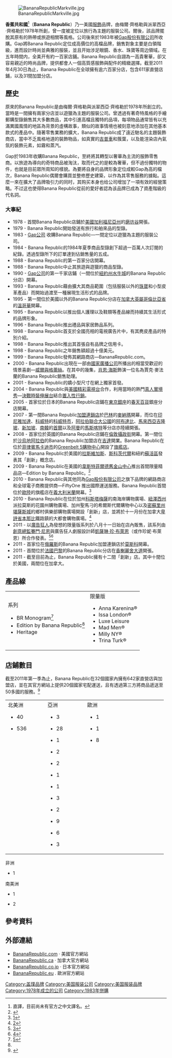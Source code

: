 {{For|被強大外國勢力介入的國家的貶稱|香蕉共和國}}
{{Infobox company|
| company_name = 香蕉共和國
| company_name_en = Banana Republic
| company_logo = [[File:Banana_Republic.svg|300px]]
| caption =
| company_type = [[Gap_(服飾)|Gap股份有限公司]]旗下品牌
| foundation = {{USA}}[[加利福尼亞州|加利福尼亞州]][[磨坊谷|磨坊谷]]<br>1978年
| founder = [[梅爾·齊格勒|梅爾·齊格勒]]<br>[[派翠西亞·齊格勒|派翠西亞·齊格勒]]
| location = {{nowrap|{{USA}}[[加利福尼亞州|加利福尼亞州]][[舊金山|舊金山]]}}
| locations = 642
| key_people = [[葛藍·墨非|葛藍·墨非]]<small>（[[執行長|執行長]]）</small><br>[[賈克·卡琿|賈克·卡琿]]<small>（[[總裁|總裁]]）</small><br>[[賽門·尼恩|賽門·尼恩]]<small>（[[創意總監|創意總監]]）</small>
| industry = [[零售業|零售業]]
| products = [[服飾|服飾]]
| homepage = [http://www.bananarepublic.com/ BananaRepublic.com]
}}

[[File:BananaRepublicMarkville.jpg|thumb]]

'''香蕉共和國'''<ref>直譯，目前尚未有官方之中文譯名。</ref>（'''Banana Republic'''）乃一美國[[服飾|服飾]]品牌，由梅爾·齊格勒與派翠西亞·齊格勒於1978年所創，曾一度被定位以旅行為主題的服裝公司。爾後，該品牌擺脫其原有的熱帶或旅遊相關等風格。公司後來於1983年被[[Gap_(服飾)|Gap股份有限公司]]所收購。Gap將Banana Republic定位成高價位的高檔品牌，銷售對象主要是白領階級，進而設計時尚並典雅的服裝，並且开始涉足眼鏡、香水、珠寶等周边領域。在五年時間内，全美开有約一百家店鋪。Banana Republic自詡為一高貴奢華，卻又容易親近的時尚品牌，提供都會人一個高質感服飾與配件的精緻選擇。截至2011年4月30日為止，Banana Republic在全球擁有逾六百家分店，包含611家直營店鋪，以及31間加盟分店。

==歷史==
原來的Banana Republic是由梅爾·齊格勒與派翠西亞·齊格勒於1978年所創立的。當時是一間擁有兩家分店並以遊獵為主題的服裝公司。曾透過有著奇特風格的手繪郵購型錄銷售其大多數商品，其中引進高檔且獨特的品項，每項物品通常皆有以充滿異國風情的地區為背景的虛構故事，類似的故事情境也被刻意地添加在其他基本款式的產品中。隨著零售業務的擴大，Banana Republic成了遠近馳名的主題裝飾商店，當中不乏風格地道的裝飾物品，如真實的[[吉普車|吉普車]]和簇葉，以及能渲染店內氣氛的裝飾元素，如霧和蒸汽。

Gap於1983年收購Banana Republic，至終將其轉型以奢華為主流的服飾零售商。以旅遊為導向的奇特商品被淘汰，取而代之的是較為奢華，但不過份獨特的物件，也就是目前眾所周知的樣貌。為要將自身的品牌形象定位成較Gap為高的檔次，Banana Republic偶爾會購買並整修歷史建築，以作為其零售服務的據點。這麼一來在擴大了品牌吸引力的同时，其购买本身也给公司增加了一項有效的經營策略。不过这也使得Banana Republic從前的愛好者認為该品牌已成為了資產階級的代名詞。

===大事紀===
*1978 - 首間Banana Republic店鋪於[[美國|美國]][[加利福尼亞州|加利福尼亞州]]的[[磨坊谷|磨坊谷]]開張。
*1979 - Banana Republic開始發送有旅行和舶來品的型錄。
*1983 - [[Gap_(服飾)|Gap公司]] 收購Banana Republic—一間定位以遊獵為主題的服裝公司。
*1984 - Banana Republic的1984年夏季商品型錄創下超過一百萬人次訂閱的紀錄。透過型錄所下的訂單達到佔銷售量的五成。
*1988 - Banana Republic的第一百家分店開幕。
*1988 - Banana Republic中止其旅遊與遊獵的商品型錄。
*1990 - [[Gap_(服飾)|Gap公司]]的第一千家店鋪（一間位於[[紐約州|紐約州]][[水牛城|水牛城]]的Banana Republic分店）開幕。
*1993 - Banana Republic藉由擴大其商品範圍（包括服裝以外的[[珠寶|珠寶]]和小型皮革產品）而開始過渡至一種展現生活形式的品牌。
*1995 - 第一間位於美國以外的Banana Republic分店在[[加拿大|加拿大]][[英屬哥倫比亞省|英屬哥倫比亞省]]的[[溫哥華|溫哥華]]開幕。
*1995 - Banana Republic以推出個人護理以及鞋類等產品線而持續其生活形式的品牌形象。
*1996 - Banana Republic推出禮品與家居飾品系列。
*1998 - Banana Republic首支於全國亮相的電視廣告片中，有其麂皮產品的特別介紹。
*1998 - Banana Republic推出其首張自有品牌之信用卡。
*1998 - Banana Republic之年銷售額超過十億美元。
*1999 - Banana Republic發佈其網路商店—BananaRepublic.com。
*2000 - Banana Republic出現在一部由[[國家廣播公司|國家廣播公司]]所播出的相當受歡迎的情景喜劇—[[威爾與格蕾絲|威爾與格蕾絲]]。在其中的幾集，[[肖恩·海斯|肖恩·海斯]]飾演一位名為賈克·麥法蘭的Banana Republic銷售助理。
*2001 - Banana Republic的嬌小型尺寸在網上獨家首發。
*2004 - Banana Republic與[[美國精彩電視台|美國精彩電視台]]合作，利用當時的熱門[[真人實境秀|真人實境秀]]—[[決戰時裝伸展台|決戰時裝伸展台]]結合[[置入性行銷|置入性行銷]]。
*2005 - 首家位於日本的Banana Republic店鋪在[[東京|東京]][[銀座|銀座]]的[[春天百貨|春天百貨]]銀座分店開幕。
*2007 - 第一間Banana Republic[[加盟連鎖|加盟連鎖店]]於[[巴林|巴林]]的[[麥納瑪|麥納瑪]]開幕，而位在[[印尼|印尼]][[雅加達|雅加達]]、[[科威特|科威特]]的[[科威特市|科威特市]]，[[阿拉伯聯合大公國|阿拉伯聯合大公國]]的[[阿布達比|阿布達比]]、[[馬來西亞|馬來西亞]][[吉隆坡|吉隆坡]]、[[新加坡|新加坡]]、[[南韓|南韓]]的[[首爾|首爾]]以及[[阿曼|阿曼]]的[[馬斯喀特|馬斯喀特]]等分店亦陸續開張。
*2008 - 首家位於英國的Banana Republic店鋪在[[倫敦|倫敦]][[攝政街|攝政街]]開幕。第一間位於[[沙烏地阿拉伯|沙烏地阿拉伯]]的Banana Republic加盟店在[[吉達|吉達]]開業。Banana Republic在位於[[菲律賓|菲律賓]][[馬卡迪市|馬卡迪市]]的[[Greenbelt_5|Greenbelt 5]][[購物中心|購物中心]]開設了[[旗艦店|旗艦店]]。
*2009 - Banana Republic於美國的[[拉斯維加斯|拉斯維加斯]]、[[斯科茨代爾_(亞利桑那州)|斯科茨代爾]]和紐約[[紐約蘇活區|蘇活區]]發表其「創新」概念店。
*2009 - Banana Republic在美國的[[韋斯特菲爾德舊金山中心|韋斯特菲爾德舊金山中心]]推出首間限量精品店—Edition by Banana Republic。<ref name="#1">{{Cite web |url=http://sfluxe.com/2009/05/23/edition-by-banana-republic/ |title=存档副本 |accessdate=2011-07-30 |archive-date=2012-03-21 |archive-url=https://web.archive.org/web/20120321072703/http://sfluxe.com/2009/05/23/edition-by-banana-republic/ |dead-url=yes }}</ref>
*2010 - Banana Republic與其他同為[[Gap_(服飾)|Gap股份有限公司]]之旗下品牌的網路商店和全球電子商務提供商—FiftyOne 推出國際運送服務。Banana Republic首間位於[[歐陸|歐陸]]的旗艦店在[[義大利|義大利]][[米蘭|米蘭]]開幕。<ref>[http://www.italialiving.com/articles/fashion-style/banana-republic-opens-flagship-store-in-milan/]</ref>
*2010 - Banana Republic在位於加州[[科斯塔梅薩|科斯塔梅薩]]的南海岸購物廣場、[[紐澤西州|紐澤西州]]派拉莫斯的花園州購物廣場、加州聖馬刁的希爾斯代爾購物中心以及[[密蘇里州|密蘇里州]][[堪薩斯城_(密蘇里州)|堪薩斯城]]的鄉村俱樂部購物廣場開設「創新」店，並將於十一月份在加拿大[[英屬哥倫比亞省|卑詩省]][[本那比|本那比]]鐵路鎮的大都會購物廣場。<ref>[http://www.mydigitalpublication.com/display_article.php?id=549659]</ref>
*2011 - 以[[廣告狂人|廣告狂人]]為發想的限量版系列於八月十一日始在店內販售，該系列由[[創意總監|創意總監]][[賽門·尼恩|賽門·尼恩]]與廣告狂人劇服設計師[[凱薩琳·珍·布萊恩|凱薩琳·珍·布萊恩]]（或作珍妮·布萊恩）所合作發表。<ref>[http://www.nytimes.com/2011/06/22/business/media/22adco.html]</ref><ref>[http://fashionista.com/2011/06/banana-republic-is-launching-a-mad-men-inspired-collection-with-janie-bryant/]</ref>
*2011 - 首家位在[[俄羅斯|俄羅斯]]的Banana Republic加盟連鎖店於[[莫斯科|莫斯科]]開幕。
*2011 - 首間位於[[法國|法國]][[巴黎|巴黎]]的Banana Republic分店在[[香榭麗舍大道|香榭麗舍大道]]開張。
*2011 - 截至目前為止，Banana Republic擁有十二間「創新」店。其中十間位於美國，兩間位在加拿大。

==產品線==
{|
|-
|valign="top"|
;系列
*BR Monogram<ref>[http://www.msnbc.msn.com/id/24205563/ns/business-retail/t/major-retailers-launch-upscale-collections/#.Tt1xfFYzSRn]</ref>
*Edition by Banana Republic<ref name="#1"/>
*Heritage
|valign="top"|
;限量版
*Anna Karenina®
*Issa London®
*Luxe Leisure
*Mad Men®
*Milly NY®
*Trina Turk®
|}

==店鋪數目==
截至2011年第一季為止，Banana Republic在32個國家內擁有642家直營店與加盟店，並在其官方網站上提供20個國家宅配運送，且有透過第三方將商品遞送至50多國的服務。<ref>{{cite web |url=http://www.gapinc.com/content/dam/gapincsite/documents/Global_Footprint.pdf |title=存档副本 |accessdate=2011-08-08 |deadurl=yes |archiveurl=https://web.archive.org/web/20110928045705/http://www.gapinc.com/content/dam/gapincsite/documents/Global_Footprint.pdf |archivedate=2011-09-28 }}</ref>

{| style="width:100%;"
|-
|  style="width:15%; vertical-align:top; text-align:left;"|
;北美洲
* {{CAN}} 40
* {{USA}} 536
|  style="width:15%; vertical-align:top; text-align:left;"|
;亞洲
* {{IDN}} 3
* {{JPN}} 28
* {{KUW}} 1
* {{MYS}} 2
* {{PHI}} 2
* {{QAT}} 1
* {{RUS}} 1
* {{SAU}} 3
* {{SIN}} 2
* {{KOR}} 9
* {{TUR}} 6
* {{UAE}} 3
|  style="width:15%; vertical-align:top; text-align:left;"|
;歐洲
* {{ITA}} 1
* {{FRA}} 1
* {{UK}} 8
|  style="width:15%; vertical-align:top; text-align:left;"|
|}

;非洲
* {{MAR}} 1

;南美洲
* {{CHL}} 1
* {{PAN}} 2

==參考資料==
{{Reflist}}

==外部連結==
{{Commonscat|Banana Republic}}
{{Portal box|美國}}
*[http://www.bananarepublic.com/ BananaRepublic.com] · 美國官方網站
*[http://www.bananarepublic.ca/ BananaRepublic.ca] · 加拿大官方網站
*[http://www.bananarepublic.co.jp/ BananaRepublic.co.jp] · 日本官方網站
*[http://www.bananarepublic.eu/ BananaRepublic.eu] . 歐洲官方網站

{{蓋璞}}
{{Authority control}}
[[Category:盖璞品牌|Category:盖璞品牌]]
[[Category:美国服装公司|Category:美国服装公司]]
[[Category:美国服装品牌|Category:美国服装品牌]]
[[Category:1978年成立的公司|Category:1978年成立的公司]]
[[Category:1983年併購|Category:1983年併購]]